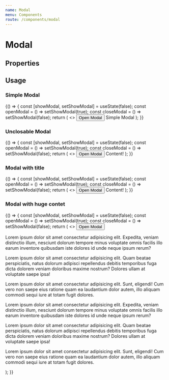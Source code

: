 ```yaml
---
name: Modal
menu: Components
route: /components/modal
---
```



# Modal

## Properties

<Props of={ModalWrapper} />

## Usage

### Simple Modal
<Playground>
  {() => {
    const [showModal, setShowModal] = useState(false);
    const openModal = () => setShowModal(true);
    const closeModal = () => setShowModal(false);
    return (
      <>
        <Button onClick={openModal}>Open Modal</Button>
        <Modal show={showModal} onClose={closeModal}>
          Simple Modal
        </Modal>
      </>
    );
  }}
</Playground>

### Unclosable Modal
<Playground>
  {() => {
    const [showModal, setShowModal] = useState(false);
    const openModal = () => setShowModal(true);
    const closeModal = () => setShowModal(false);
    return (
      <>
        <Button onClick={openModal}>Open Modal</Button>
        <Modal title="Title" iconType="mail" show={showModal} disableClose="true" onClose={closeModal}>
          Content!
        </Modal>
      </>
    );
  }}
</Playground>

### Modal with title
<Playground>
  {() => {
    const [showModal, setShowModal] = useState(false);
    const openModal = () => setShowModal(true);
    const closeModal = () => setShowModal(false);
    return (
      <>
        <Button onClick={openModal}>Open Modal</Button>
        <Modal title="Title" iconType="mail" show={showModal} onClose={closeModal}>
          Content!
        </Modal>
      </>
    );
  }}
</Playground>

### Modal with huge contet
<Playground>
  {() => {
    const [showModal, setShowModal] = useState(false);
    const openModal = () => setShowModal(true);
    const closeModal = () => setShowModal(false);
    return (
      <>
        <Button onClick={openModal}>Open Modal</Button>
        <Modal title="Title" show={showModal} onClose={closeModal}>
          <P>
            Lorem ipsum dolor sit amet consectetur adipisicing elit. Expedita, veniam distinctio illum, nesciunt dolorum tempore minus voluptate omnis facilis illo earum inventore quibusdam iste dolores id unde neque ipsum rerum?
          </P>
          <P>
            Lorem ipsum dolor sit amet consectetur adipisicing elit. Quam beatae perspiciatis, natus dolorum adipisci repellendus debitis temporibus fuga dicta dolorem veniam doloribus maxime nostrum? Dolores ullam at voluptate saepe ipsa!
          </P>
          <P>
            Lorem ipsum dolor sit amet consectetur adipisicing elit. Sunt, eligendi! Cum vero non saepe eius ratione quam ea laudantium dolor autem, illo aliquam commodi sequi iure at totam fugit dolores.
          </P>
          <P>
            Lorem ipsum dolor sit amet consectetur adipisicing elit. Expedita, veniam distinctio illum, nesciunt dolorum tempore minus voluptate omnis facilis illo earum inventore quibusdam iste dolores id unde neque ipsum rerum?
          </P>
          <P>
            Lorem ipsum dolor sit amet consectetur adipisicing elit. Quam beatae perspiciatis, natus dolorum adipisci repellendus debitis temporibus fuga dicta dolorem veniam doloribus maxime nostrum? Dolores ullam at voluptate saepe ipsa!
          </P>
          <P>
            Lorem ipsum dolor sit amet consectetur adipisicing elit. Sunt, eligendi! Cum vero non saepe eius ratione quam ea laudantium dolor autem, illo aliquam commodi sequi iure at totam fugit dolores.
          </P>
        </Modal>
      </>
    );
  }}
</Playground>
